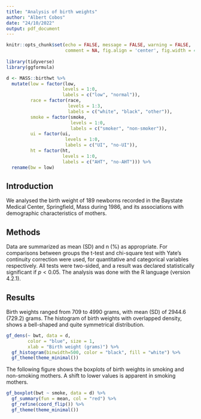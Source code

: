 ```yaml
---
title: "Analysis of birth weights"
author: "Albert Cobos"
date: "24/10/2022"
output: pdf_document
---
```


```r

knitr::opts_chunk$set(echo = FALSE, message = FALSE, warning = FALSE,
                      comment = NA, fig.align = 'center', fig.width = 4, fig.height = 2.5)
                      
library(tidyverse)
library(ggformula)

d <- MASS::birthwt %>%
  mutate(low = factor(low, 
                     levels = 1:0, 
                     labels = c("low", "normal")),
         race = factor(race, 
                       levels = 1:3,
                       labels = c("white", "black", "other")),
         smoke = factor(smoke, 
                        levels = 1:0, 
                        labels = c("smoker", "non-smoker")),
         ui = factor(ui, 
                      levels = 1:0, 
                      labels = c("UI", "no-UI")),
         ht = factor(ht, 
                     levels = 1:0, 
                     labels = c("AHT", "no-AHT"))) %>% 
  rename(bw = low)
```

## Introduction

We analysed the birth weight of 189 newborns recorded in the Baystate Medical Center, Springfield, Mass during 1986, and its associations with demographic characteristics of mothers.

## Methods

Data are summarized as mean (SD) and n (%) as appropriate. For comparisons between groups the t-test and chi-square test with Yate’s continuity correction were used, for quantitative and categorical variables respectively. All tests were two-sided, and a result was declared statistically significant if $p < 0.05$. The analysis was done with the R language (version 4.2.1).

## Results

Birth weights ranged from 709 to 4990 grams, with mean (SD) of 2944.6 (729.2) grams. The histogram of birth weights with overlapped density, shows a bell-shaped and quite symmetrical distribution.

```r
gf_dens(~ bwt, data = d, 
        color = "blue", size = 1,
        xlab = "Birth weight (grams)") %>% 
  gf_histogram(binwidth=500, color = "black", fill = "white") %>% 
  gf_theme(theme_minimal())
```


The following figure shows the boxplots of birth weights in smoking and non-smoking mothers. A shift to lower values is apparent in smoking mothers. 

```r
gf_boxplot(bwt ~ smoke, data = d) %>% 
  gf_summary(fun = mean, col = "red") %>% 
  gf_refine(coord_flip()) %>% 
  gf_theme(theme_minimal())

```



